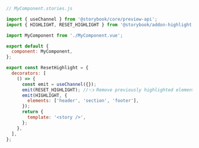 ```js
// MyComponent.stories.js

import { useChannel } from '@storybook/core/preview-api';
import { HIGHLIGHT, RESET_HIGHLIGHT } from '@storybook/addon-highlight';

import MyComponent from './MyComponent.vue';

export default {
  component: MyComponent,
};

export const ResetHighlight = {
  decorators: [
    () => {
      const emit = useChannel({});
      emit(RESET_HIGHLIGHT); //👈 Remove previously highlighted elements
      emit(HIGHLIGHT, {
        elements: ['header', 'section', 'footer'],
      });
      return {
        template: '<story />',
      };
    },
  ],
};
```
